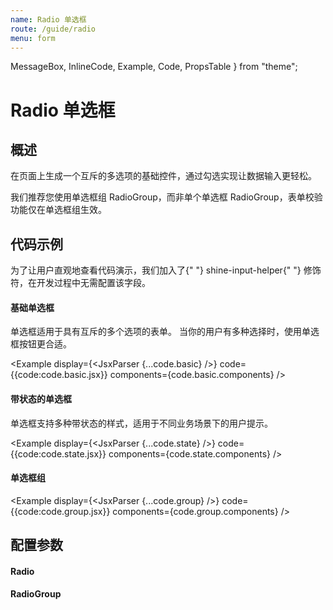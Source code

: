 ```yaml
---
name: Radio 单选框
route: /guide/radio
menu: form
---
```


  MessageBox,
  InlineCode,
  Example,
  Code,
  PropsTable
} from "theme";

# Radio 单选框

## 概述
在页面上生成一个互斥的多选项的基础控件，通过勾选实现让数据输入更轻松。

<MessageBox messageType="warning">
  我们推荐您使用单选框组 <InlineCode>RadioGroup</InlineCode>，而非单个单选框 <InlineCode>RadioGroup</InlineCode>，表单校验功能仅在单选框组生效。
</MessageBox>

## 代码示例

<MessageBox messageType="info">
  为了让用户直观地查看代码演示，我们加入了{" "}
  <InlineCode>shine-input-helper</InlineCode>{" "}
  修饰符，在开发过程中无需配置该字段。
</MessageBox>

#### 基础单选框

单选框适用于具有互斥的多个选项的表单。 当你的用户有多种选择时，使用单选框按钮更合适。

<Example
  display={<JsxParser {...code.basic} />}
  code={{code:code.basic.jsx}}
  components={code.basic.components}
/>

#### 带状态的单选框

单选框支持多种带状态的样式，适用于不同业务场景下的用户提示。

<Example
  display={<JsxParser {...code.state} />}
  code={{code:code.state.jsx}}
  components={code.state.components}
/>


#### 单选框组

<Example
  display={<JsxParser {...code.group} />}
  code={{code:code.group.jsx}}
  components={code.group.components}
/>


## 配置参数

#### Radio

<PropsTable of={Options} />

#### RadioGroup

<PropsTable of={OptionsGroup} />
